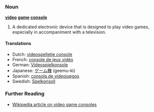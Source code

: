 === Noun ===
'''[[video]] [[game]] [[console]]'''

#A dedicated electronic device that is designed to play video games, especially in accompaniment with a television.  

==== Translations ====
*Dutch: [[videospelletje console]]
*French: [[console de jeux vidéo]]
*German: [[Videospielkonsole]]
*Japanese: [[ゲーム機]] (geemu-ki)
*Spanish: [[consola de videojuegos]]
*Swedish: [[Spelkonsoll]]

=== Further Reading ===
*[[w:Video game console|Wikipedia article on video game consoles]]